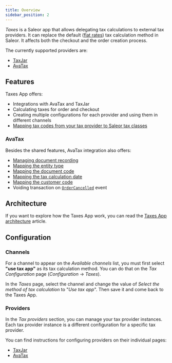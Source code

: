```yaml
---
title: Overview
sidebar_position: 2
---
```



<AppMetadata
  minSaleorVersion="3.9"
  githubUrl="https://github.com/saleor/apps/tree/main/apps/taxes"
/>

_Taxes_ is a Saleor app that allows delegating tax calculations to external tax providers. It can replace the default ([flat rates](developer/taxes.mdx#flat-rates)) tax calculation method in Saleor. It affects both the checkout and the order creation process.

The currently supported providers are:

- [TaxJar](https://www.taxjar.com/)
- [AvaTax](https://www.avalara.com/us/en/index.html)

## Features

Taxes App offers:

- Integrations with AvaTax and TaxJar
- Calculating taxes for order and checkout
- Creating multiple configurations for each provider and using them in different channels
- [Mapping tax codes from your tax provider to Saleor tax classes](tax-codes)

### AvaTax

Besides the shared features, AvaTax integration also offers:

- [Managing document recording](avatax/overview#document-recording)
- [Mapping the entity type](avatax/overview#entity-type)
- [Mapping the document code](avatax/overview#document-code)
- [Mapping the tax calculation date](avatax/overview#tax-calculation-date)
- [Mapping the customer code](avatax/overview#customer-code)
- Voiding transaction on [`OrderCancelled`](api-reference/orders/objects/order-cancelled.mdx) event

## Architecture

If you want to explore how the Taxes App work, you can read the [Taxes App architecture](architecture) article.

## Configuration

### Channels

For a channel to appear on the _Available channels_ list, you must first select **"use tax app"** as its tax calculation method. You can do that on the _Tax Configuration_ page (_Configuration_ → _Taxes_).

In the _Taxes_ page, select the channel and change the value of _Select the method of tax calculation_ to "_Use tax app_". Then save it and come back to the Taxes App.

### Providers

In the _Tax providers_ section, you can manage your tax provider instances. Each tax provider instance is a different configuration for a specific tax provider.

You can find instructions for configuring providers on their individual pages:

- [TaxJar](taxjar/overview#configuration)
- [AvaTax](avatax/overview#configuration)
